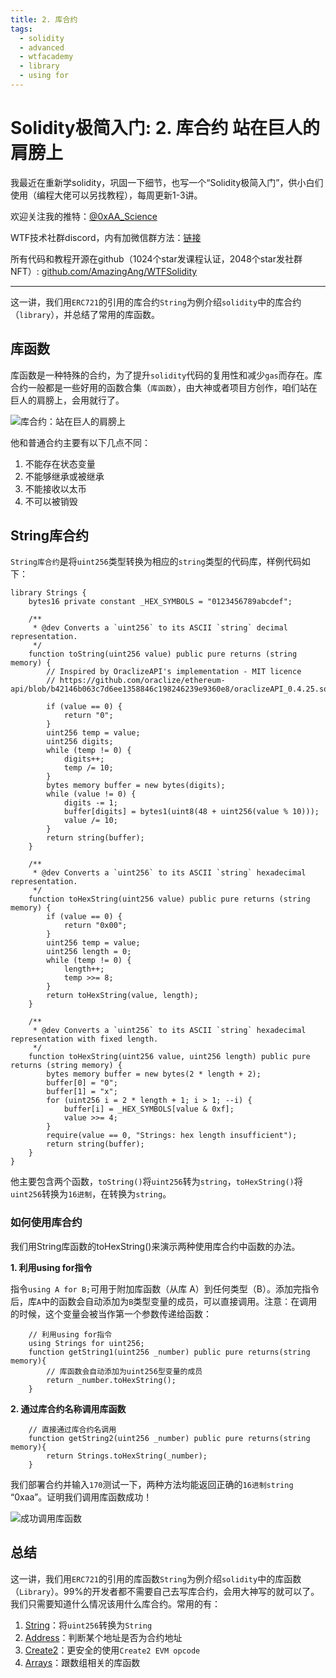 ```yaml
---
title: 2. 库合约
tags:
  - solidity
  - advanced
  - wtfacademy
  - library
  - using for
---
```



# Solidity极简入门: 2. 库合约 站在巨人的肩膀上

<QuizProgress lessonId={SOLIDITY_ADVANCED_LESSON_ID_2}></QuizProgress>

我最近在重新学solidity，巩固一下细节，也写一个“Solidity极简入门”，供小白们使用（编程大佬可以另找教程），每周更新1-3讲。

欢迎关注我的推特：[@0xAA_Science](https://twitter.com/0xAA_Science)

WTF技术社群discord，内有加微信群方法：[链接](https://discord.gg/5akcruXrsk)

所有代码和教程开源在github（1024个star发课程认证，2048个star发社群NFT）: [github.com/AmazingAng/WTFSolidity](https://github.com/AmazingAng/WTFSolidity)

-----
这一讲，我们用`ERC721`的引用的库合约`String`为例介绍`solidity`中的库合约（`library`），并总结了常用的库函数。

## 库函数
库函数是一种特殊的合约，为了提升`solidity`代码的复用性和减少`gas`而存在。库合约一般都是一些好用的函数合集（`库函数`），由大神或者项目方创作，咱们站在巨人的肩膀上，会用就行了。


![库合约：站在巨人的肩膀上](https://images.mirror-media.xyz/publication-images/HJC0UjkALdrL8a2BmAE2J.jpeg?height=300&width=388)

他和普通合约主要有以下几点不同：

1. 不能存在状态变量
2. 不能够继承或被继承
3. 不能接收以太币
4. 不可以被销毁

## String库合约
`String库合约`是将`uint256`类型转换为相应的`string`类型的代码库，样例代码如下：
```solidity
library Strings {
    bytes16 private constant _HEX_SYMBOLS = "0123456789abcdef";

    /**
     * @dev Converts a `uint256` to its ASCII `string` decimal representation.
     */
    function toString(uint256 value) public pure returns (string memory) {
        // Inspired by OraclizeAPI's implementation - MIT licence
        // https://github.com/oraclize/ethereum-api/blob/b42146b063c7d6ee1358846c198246239e9360e8/oraclizeAPI_0.4.25.sol

        if (value == 0) {
            return "0";
        }
        uint256 temp = value;
        uint256 digits;
        while (temp != 0) {
            digits++;
            temp /= 10;
        }
        bytes memory buffer = new bytes(digits);
        while (value != 0) {
            digits -= 1;
            buffer[digits] = bytes1(uint8(48 + uint256(value % 10)));
            value /= 10;
        }
        return string(buffer);
    }

    /**
     * @dev Converts a `uint256` to its ASCII `string` hexadecimal representation.
     */
    function toHexString(uint256 value) public pure returns (string memory) {
        if (value == 0) {
            return "0x00";
        }
        uint256 temp = value;
        uint256 length = 0;
        while (temp != 0) {
            length++;
            temp >>= 8;
        }
        return toHexString(value, length);
    }

    /**
     * @dev Converts a `uint256` to its ASCII `string` hexadecimal representation with fixed length.
     */
    function toHexString(uint256 value, uint256 length) public pure returns (string memory) {
        bytes memory buffer = new bytes(2 * length + 2);
        buffer[0] = "0";
        buffer[1] = "x";
        for (uint256 i = 2 * length + 1; i > 1; --i) {
            buffer[i] = _HEX_SYMBOLS[value & 0xf];
            value >>= 4;
        }
        require(value == 0, "Strings: hex length insufficient");
        return string(buffer);
    }
}
```
他主要包含两个函数，`toString()`将`uint256`转为`string`，`toHexString()`将`uint256`转换为`16进制`，在转换为`string`。

### 如何使用库合约
我们用String库函数的toHexString()来演示两种使用库合约中函数的办法。

**1. 利用using for指令**

指令`using A for B;`可用于附加库函数（从库 A）到任何类型（B）。添加完指令后，库`A`中的函数会自动添加为`B`类型变量的成员，可以直接调用。注意：在调用的时候，这个变量会被当作第一个参数传递给函数：
```solidity
    // 利用using for指令
    using Strings for uint256;
    function getString1(uint256 _number) public pure returns(string memory){
        // 库函数会自动添加为uint256型变量的成员
        return _number.toHexString();
    }
```
**2. 通过库合约名称调用库函数**
```solidity
    // 直接通过库合约名调用
    function getString2(uint256 _number) public pure returns(string memory){
        return Strings.toHexString(_number);
    }
```
我们部署合约并输入`170`测试一下，两种方法均能返回正确的`16进制string` “0xaa”。证明我们调用库函数成功！


![成功调用库函数](https://images.mirror-media.xyz/publication-images/bzB_JDC9f5VWHRjsjQyQa.png?height=750&width=580)
## 总结
这一讲，我们用`ERC721`的引用的库函数`String`为例介绍`solidity`中的库函数（`Library`）。99%的开发者都不需要自己去写库合约，会用大神写的就可以了。我们只需要知道什么情况该用什么库合约。常用的有：

1. [String](https://github.com/OpenZeppelin/openzeppelin-contracts/blob/4a9cc8b4918ef3736229a5cc5a310bdc17bf759f/contracts/utils/Strings.sol)：将`uint256`转换为`String`
2. [Address](https://github.com/OpenZeppelin/openzeppelin-contracts/blob/4a9cc8b4918ef3736229a5cc5a310bdc17bf759f/contracts/utils/Address.sol)：判断某个地址是否为合约地址
3. [Create2](https://github.com/OpenZeppelin/openzeppelin-contracts/blob/4a9cc8b4918ef3736229a5cc5a310bdc17bf759f/contracts/utils/Create2.sol)：更安全的使用`Create2 EVM opcode`
4. [Arrays](https://github.com/OpenZeppelin/openzeppelin-contracts/blob/4a9cc8b4918ef3736229a5cc5a310bdc17bf759f/contracts/utils/Arrays.sol)：跟数组相关的库函数

<QuizForm lessonId={SOLIDITY_ADVANCED_LESSON_ID_2}></QuizForm>

